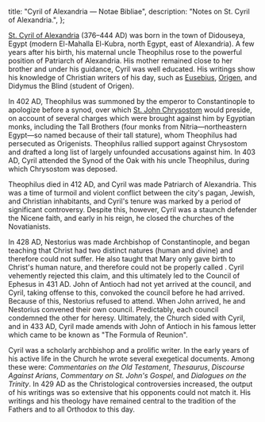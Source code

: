   title: "Cyril of Alexandria — Notae Bibliae",
  description: "Notes on St. Cyril of Alexandria.",
};

<Initial text="Cyril of Alexandria"/>

[St. Cyril of Alexandria](/glossary/names#cyril) (376–444 AD) was born in the town of Didouseya, Egypt (modern El-Mahalla El-Kubra, north Egypt, east of Alexandria). A few years after his birth, his maternal uncle Theophilus rose to the powerful position of Patriarch of Alexandria. His mother remained close to her brother and under his guidance, Cyril was well educated. His writings show his knowledge of Christian writers of his day, such as [Eusebius](/people/scholars/eusebius), [Origen](/people/scholars/origen), and Didymus the Blind (student of Origen).

In 402 AD, Theophilus was summoned by the emperor to Constantinople to apologize before a synod, over which [St. John Chrysostom](/people/saints/greek-fathers/john-chrysostom) would preside, on account of several charges which were brought against him by Egyptian monks, including the Tall Brothers (four monks from Nitria—northeastern Egypt—so named because of their tall stature), whom Theophilus had persecuted as Origenists. Theophilus rallied support against Chrysostom and drafted a long list of largely unfounded accusations against him. In 403 AD, Cyril attended the Synod of the Oak with his uncle Theophilus, during which Chrysostom was deposed.

Theophilus died in 412 AD, and Cyril was made Patriarch of Alexandria. This was a time of turmoil and violent conflict between the city's pagan, Jewish, and Christian inhabitants, and Cyril's tenure was marked by a period of significant controversy. Despite this, however, Cyril was a staunch defender the Nicene faith, and early in his reign, he closed the churches of the Novatianists.

In 428 AD, Nestorius was made Archbishop of Constantinople, and began teaching that Christ had two distinct natures (human and divine) and therefore could not suffer. He also taught that Mary only gave birth to Christ's human nature, and therefore could not be properly called *<Definition lang="greek" anchor="theotokos" text="Theotokos" />*. Cyril vehemently rejected this claim, and this ultimately led to the Council of Ephesus in 431 AD. John of Antioch had not yet arrived at the council, and Cyril, taking offense to this, convoked the council before he had arrived. Because of this, Nestorius refused to attend. When John arrived, he and Nestorius convened their own council. Predictably, each council condemned the other for heresy. Ultimately, the Church sided with Cyril, and in 433 AD, Cyril made amends with John of Antioch in his famous letter which came to be known as "The Formula of Reunion".

Cyril was a scholarly archbishop and a prolific writer. In the early years of his active life in the Church he wrote several exegetical documents. Among these were: *Commentaries on the Old Testament*, *Thesaurus*, *Discourse Against Arians*, *Commentary on St. John's Gospel*, and *Dialogues on the Trinity*. In 429 AD as the Christological controversies increased, the output of his writings was so extensive that his opponents could not match it. His writings and his theology have remained central to the tradition of the Fathers and to all Orthodox to this day.

